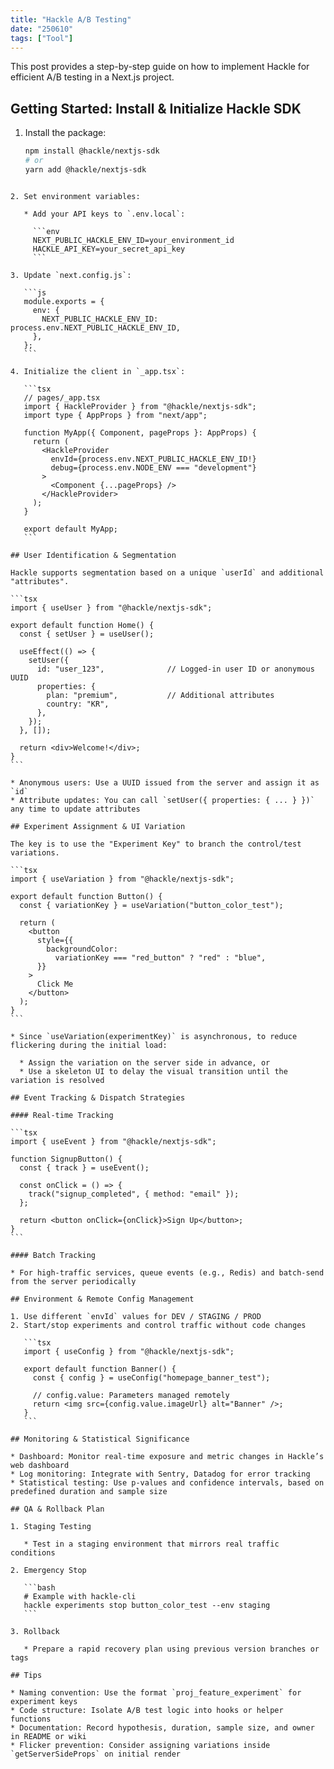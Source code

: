 ```yaml
---
title: "Hackle A/B Testing"
date: "250610"
tags: ["Tool"]
---
```


This post provides a step-by-step guide on how to implement Hackle for efficient A/B testing in a Next.js project.

## Getting Started: Install & Initialize Hackle SDK

1. Install the package:

   ```bash
   npm install @hackle/nextjs-sdk
   # or
   yarn add @hackle/nextjs-sdk
````

2. Set environment variables:

   * Add your API keys to `.env.local`:

     ```env
     NEXT_PUBLIC_HACKLE_ENV_ID=your_environment_id
     HACKLE_API_KEY=your_secret_api_key
     ```

3. Update `next.config.js`:

   ```js
   module.exports = {
     env: {
       NEXT_PUBLIC_HACKLE_ENV_ID: process.env.NEXT_PUBLIC_HACKLE_ENV_ID,
     },
   };
   ```

4. Initialize the client in `_app.tsx`:

   ```tsx
   // pages/_app.tsx
   import { HackleProvider } from "@hackle/nextjs-sdk";
   import type { AppProps } from "next/app";

   function MyApp({ Component, pageProps }: AppProps) {
     return (
       <HackleProvider
         envId={process.env.NEXT_PUBLIC_HACKLE_ENV_ID!}
         debug={process.env.NODE_ENV === "development"}
       >
         <Component {...pageProps} />
       </HackleProvider>
     );
   }

   export default MyApp;
   ```

## User Identification & Segmentation

Hackle supports segmentation based on a unique `userId` and additional "attributes".

```tsx
import { useUser } from "@hackle/nextjs-sdk";

export default function Home() {
  const { setUser } = useUser();

  useEffect(() => {
    setUser({
      id: "user_123",              // Logged-in user ID or anonymous UUID
      properties: {
        plan: "premium",           // Additional attributes
        country: "KR",
      },
    });
  }, []);
  
  return <div>Welcome!</div>;
}
```

* Anonymous users: Use a UUID issued from the server and assign it as `id`
* Attribute updates: You can call `setUser({ properties: { ... } })` any time to update attributes

## Experiment Assignment & UI Variation

The key is to use the "Experiment Key" to branch the control/test variations.

```tsx
import { useVariation } from "@hackle/nextjs-sdk";

export default function Button() {
  const { variationKey } = useVariation("button_color_test");

  return (
    <button
      style={{
        backgroundColor:
          variationKey === "red_button" ? "red" : "blue",
      }}
    >
      Click Me
    </button>
  );
}
```

* Since `useVariation(experimentKey)` is asynchronous, to reduce flickering during the initial load:

  * Assign the variation on the server side in advance, or
  * Use a skeleton UI to delay the visual transition until the variation is resolved

## Event Tracking & Dispatch Strategies

#### Real-time Tracking

```tsx
import { useEvent } from "@hackle/nextjs-sdk";

function SignupButton() {
  const { track } = useEvent();

  const onClick = () => {
    track("signup_completed", { method: "email" });
  };

  return <button onClick={onClick}>Sign Up</button>;
}
```

#### Batch Tracking

* For high-traffic services, queue events (e.g., Redis) and batch-send from the server periodically

## Environment & Remote Config Management

1. Use different `envId` values for DEV / STAGING / PROD
2. Start/stop experiments and control traffic without code changes

   ```tsx
   import { useConfig } from "@hackle/nextjs-sdk";

   export default function Banner() {
     const { config } = useConfig("homepage_banner_test");

     // config.value: Parameters managed remotely
     return <img src={config.value.imageUrl} alt="Banner" />;
   }
   ```

## Monitoring & Statistical Significance

* Dashboard: Monitor real-time exposure and metric changes in Hackle’s web dashboard
* Log monitoring: Integrate with Sentry, Datadog for error tracking
* Statistical testing: Use p-values and confidence intervals, based on predefined duration and sample size

## QA & Rollback Plan

1. Staging Testing

   * Test in a staging environment that mirrors real traffic conditions

2. Emergency Stop

   ```bash
   # Example with hackle-cli
   hackle experiments stop button_color_test --env staging
   ```

3. Rollback

   * Prepare a rapid recovery plan using previous version branches or tags

## Tips

* Naming convention: Use the format `proj_feature_experiment` for experiment keys
* Code structure: Isolate A/B test logic into hooks or helper functions
* Documentation: Record hypothesis, duration, sample size, and owner in README or wiki
* Flicker prevention: Consider assigning variations inside `getServerSideProps` on initial render
